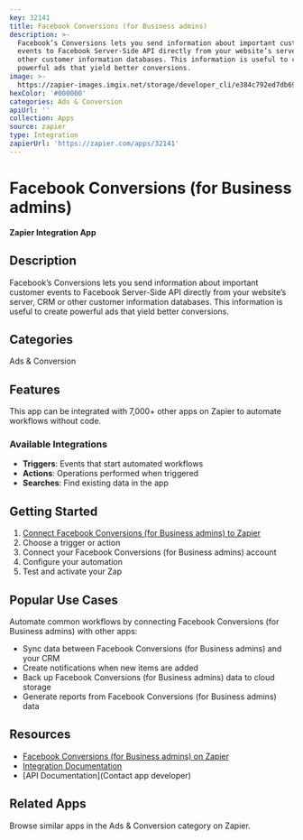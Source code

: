 ```yaml
---
key: 32141
title: Facebook Conversions (for Business admins)
description: >-
  Facebook’s Conversions lets you send information about important customer
  events to Facebook Server-Side API directly from your website’s server, CRM or
  other customer information databases. This information is useful to create
  powerful ads that yield better conversions.
image: >-
  https://zapier-images.imgix.net/storage/developer_cli/e384c792ed7db69ad442b2130fbbd4f5_2.png?auto=format%2Ccompress&ixlib=python-3.0.0&q=50
hexColor: '#000000'
categories: Ads & Conversion
apiUrl: ''
collection: Apps
source: zapier
type: Integration
zapierUrl: 'https://zapier.com/apps/32141'
---
```

# Facebook Conversions (for Business admins)

**Zapier Integration App**

## Description

Facebook’s Conversions lets you send information about important customer events to Facebook Server-Side API directly from your website’s server, CRM or other customer information databases. This information is useful to create powerful ads that yield better conversions.

## Categories

Ads & Conversion

## Features

This app can be integrated with 7,000+ other apps on Zapier to automate workflows without code.

### Available Integrations

- **Triggers**: Events that start automated workflows
- **Actions**: Operations performed when triggered
- **Searches**: Find existing data in the app

## Getting Started

1. [Connect Facebook Conversions (for Business admins) to Zapier](https://zapier.com/apps/32141)
2. Choose a trigger or action
3. Connect your Facebook Conversions (for Business admins) account
4. Configure your automation
5. Test and activate your Zap

## Popular Use Cases

Automate common workflows by connecting Facebook Conversions (for Business admins) with other apps:

- Sync data between Facebook Conversions (for Business admins) and your CRM
- Create notifications when new items are added
- Back up Facebook Conversions (for Business admins) data to cloud storage
- Generate reports from Facebook Conversions (for Business admins) data

## Resources

- [Facebook Conversions (for Business admins) on Zapier](https://zapier.com/apps/32141)
- [Integration Documentation](https://zapier.com/apps/32141/integrations)
- [API Documentation](Contact app developer)

## Related Apps

Browse similar apps in the Ads & Conversion category on Zapier.

